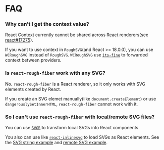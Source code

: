 # FAQ

### Why can't I get the context value?

React Context currently cannot be shared across React renderers(see [react#17275](https://github.com/facebook/react/issues/17275)).

If you want to use context in `RoughSVG`(and React >= 18.0.0), you can use `WCRoughSVG` instead of `RoughSVG`.
`WCRoughSVG` use [`its-fine`](https://github.com/pmndrs/its-fine) to forwarded context between providers.

### Is `react-rough-fiber` work with any SVG?

No. `react-rough-fiber` is a React renderer, so it only works with SVG elements created by React.

If you create an SVG elemet manually(like `document.createElement`) or use `dangerouslySetInnerHTML`, `react-rough-fiber` cannot work with it.

### So I can't use `react-rough-fiber` with local/remote SVG files?

You can use [`SVGR`](https://github.com/gregberge/svgr) to transform local SVGs into React components.

You also can use like [`react-inlinesvg`](https://github.com/gilbarbara/react-inlinesvg) to load SVGs as React elements.
See the [SVG string example](/examples/svg-string) and [remote SVG example](/examples/remote-svg).